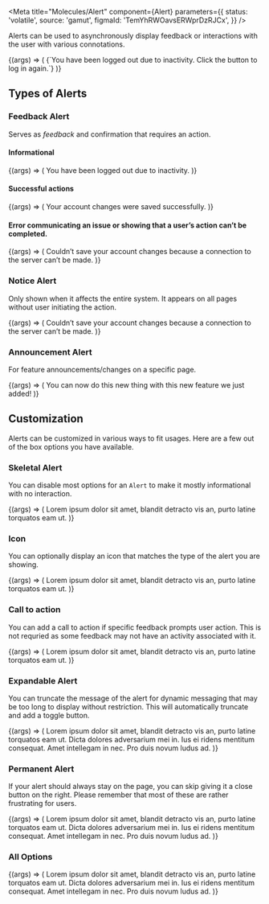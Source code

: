 
<Meta
  title="Molecules/Alert"
  component={Alert}
  parameters={{
    status: 'volatile',
    source: 'gamut',
    figmaId: 'TemYhRWOavsERWprDzRJCx',
  }}
/>

Alerts can be used to asynchronously display feedback or interactions
with the user with various connotations.

<Canvas withSource="open">
  <Story name="Alert">
    {(args) => (
      <Alert
        showIcon
        type={BannerType.Info}
        cta={{ text: 'Login', onClick: action('CTA Click') }}
        onClose={action('Close')}
      >
        {`You have been logged out due to inactivity.
                Click the button to log in again.`}
      </Alert>
    )}
  </Story>
</Canvas>

<Props story="Alert" of={Alert} />

## Types of Alerts

### Feedback Alert

Serves as _feedback_ and confirmation that requires an
action.

#### Informational

<Canvas>
  <Story name="Information">
    {(args) => (
      <Alert
        showIcon
        type={BannerType.Info}
        cta={{ text: 'Login', onClick: action('CTA Click') }}
        onClose={action('Close')}
      >
        You have been logged out due to inactivity.
      </Alert>
    )}
  </Story>
</Canvas>

#### Successful actions

<Canvas>
  <Story name="Success">
    {(args) => (
      <Alert
        showIcon
        type={BannerType.Success}
        cta={{ text: 'view account', onClick: action('CTA Click') }}
        onClose={action('Close')}
      >
        Your account changes were saved successfully.
      </Alert>
    )}
  </Story>
</Canvas>

#### Error communicating an issue or showing that a user’s action can’t be completed.

<Canvas>
  <Story name="Error">
    {(args) => (
      <Alert
        showIcon
        type={BannerType.Error}
        cta={{ text: 'retry', onClick: action('CTA Click') }}
        onClose={action('Close')}
      >
        Couldn’t save your account changes because a connection to the server
        can’t be made.
      </Alert>
    )}
  </Story>
</Canvas>

### Notice Alert

Only shown when it affects the entire system. It appears on all pages without user initiating the action.

<Canvas>
  <Story name="Notice">
    {(args) => (
      <Alert
        showIcon
        type={BannerType.Notice}
        cta={{ text: 'retry', onClick: action('CTA Click') }}
        onClose={action('Close')}
      >
        Couldn’t save your account changes because a connection to the server
        can’t be made.
      </Alert>
    )}
  </Story>
</Canvas>

### Announcement Alert

For feature announcements/changes on a specific page.

<Canvas>
  <Story name="Announcement">
    {(args) => (
      <Alert
        showIcon
        type={BannerType.Announcement}
        cta={{ text: 'Learn More', onClick: action('CTA Click') }}
        onClose={action('Close')}
      >
        You can now do this new thing with this new feature we just added!
      </Alert>
    )}
  </Story>
</Canvas>

## Customization

Alerts can be customized in various ways to fit usages. Here are a few out of the box options you have available.

### Skeletal Alert

You can disable most options for an `Alert` to make it mostly informational with no interaction.

<Canvas>
  <Story name="Skeletal">
    {(args) => (
      <Alert
        showIcon={false}
        type={BannerType.Notice}
        onClose={action('Close')}
      >
        Lorem ipsum dolor sit amet, blandit detracto vis an, purto latine
        torquatos eam ut.
      </Alert>
    )}
  </Story>
</Canvas>

### Icon

You can optionally display an icon that matches the type of the alert you are showing.

<Canvas>
  <Story name="Icon">
    {(args) => (
      <Alert type={BannerType.Notice} onClose={action('Close')}>
        Lorem ipsum dolor sit amet, blandit detracto vis an, purto latine
        torquatos eam ut.
      </Alert>
    )}
  </Story>
</Canvas>

### Call to action

You can add a call to action if specific feedback prompts user action. This is not requried as some
feedback may not have an activity associated with it.

<Canvas>
  <Story name="Call to Action">
    {(args) => (
      <Alert
        showIcon={false}
        type={BannerType.Notice}
        cta={{
          href: 'https://google.com',
          onClick: action('Close'),
          text: 'Click Me',
        }}
        onClose={action('Close')}
      >
        Lorem ipsum dolor sit amet, blandit detracto vis an, purto latine
        torquatos eam ut.
      </Alert>
    )}
  </Story>
</Canvas>

### Expandable Alert

You can truncate the message of the alert for dynamic messaging that may be too long to display
without restriction. This will automatically truncate and add a toggle button.

<Canvas>
  <Story name="Expandable">
    {(args) => (
      <Alert
        showIcon={false}
        type={BannerType.Notice}
        lines={1}
        onClose={action('Close')}
      >
        Lorem ipsum dolor sit amet, blandit detracto vis an, purto latine
        torquatos eam ut. Dicta dolores adversarium mei in. Ius ei ridens
        mentitum consequat. Amet intellegam in nec. Pro duis novum ludus ad.
      </Alert>
    )}
  </Story>
</Canvas>

### Permanent Alert

If your alert should always stay on the page, you can skip giving it a close button on the right.
Please remember that most of these are rather frustrating for users.

<Canvas>
  <Story name="Permanent">
    {(args) => (
      <Alert showIcon={false} type={BannerType.Notice} lines={1}>
        Lorem ipsum dolor sit amet, blandit detracto vis an, purto latine
        torquatos eam ut. Dicta dolores adversarium mei in. Ius ei ridens
        mentitum consequat. Amet intellegam in nec. Pro duis novum ludus ad.
      </Alert>
    )}
  </Story>
</Canvas>

### All Options

<Canvas>
  <Story name="All Options">
    {(args) => (
      <Alert
        type={BannerType.Notice}
        cta={{
          href: 'https://google.com',
          onClick: action('Close'),
          text: 'Click Me',
        }}
        lines={1}
        onClose={action('Close')}
      >
        Lorem ipsum dolor sit amet, blandit detracto vis an, purto latine
        torquatos eam ut. Dicta dolores adversarium mei in. Ius ei ridens
        mentitum consequat. Amet intellegam in nec. Pro duis novum ludus ad.
      </Alert>
    )}
  </Story>
</Canvas>

